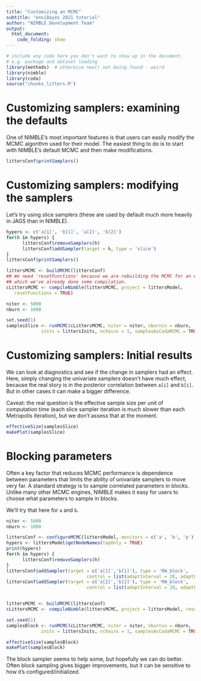 ```yaml
---
title: "Customizing an MCMC"
subtitle: "enviBayes 2021 tutorial"
author: "NIMBLE Development Team"
output:
  html_document:
    code_folding: show
---
```


```r
# include any code here you don't want to show up in the document,
# e.g. package and dataset loading
library(methods)  # otherwise new() not being found - weird
library(nimble)
library(coda)
source("chunks_litters.R")
```

# Customizing samplers: examining the defaults

One of NIMBLE's most important features is that users can easily modify the MCMC algorithm used for their model. The easiest thing to do is to start with NIMBLE's default MCMC and then make modifications. 

```r
littersConf$printSamplers()
```

# Customizing samplers: modifying the samplers

Let's try using slice samplers (these are used by default much more heavily in JAGS than in NIMBLE).

```r
hypers <- c('a[1]', 'b[1]', 'a[2]', 'b[2]')
for(h in hypers) {
      littersConf$removeSamplers(h)
      littersConf$addSampler(target = h, type = 'slice')
}
littersConf$printSamplers()

littersMCMC <- buildMCMC(littersConf)
## We need 'resetFunctions' because we are rebuilding the MCMC for an existing model for
## which we've already done some compilation.
cLittersMCMC <- compileNimble(littersMCMC, project = littersModel,
   resetFunctions = TRUE)

niter <- 5000
nburn <- 1000

set.seed(1)
samplesSlice <- runMCMC(cLittersMCMC, niter = niter, nburnin = nburn,
             inits = littersInits, nchains = 1, samplesAsCodaMCMC = TRUE)
```

# Customizing samplers: Initial results

We can look at diagnostics and see if the change in samplers had an effect. Here, simply changing the univariate samplers doesn't have much effect, because the real story is in the posterior correlation between ```a[i]``` and ```b[i]```. But in other cases it can make a bigger difference.

Caveat: the real question is the effective sample size per unit of computation time (each slice sampler iteration is much slower than each Metropolis iteration), but we don't assess that at the moment.


```r
effectiveSize(samplesSlice)
makePlot(samplesSlice)
```

# Blocking parameters

Often a key factor that reduces MCMC performance is dependence between parameters that limits the ability of univariate samplers to move very far. A standard strategy is to sample correlated parameters in blocks. Unlike many other MCMC engines, NIMBLE makes it easy for users to choose what parameters to sample in blocks.

We'll try that here for ```a``` and ```b```.

```r
niter <- 5000
nburn <- 1000

littersConf <- configureMCMC(littersModel, monitors = c('a', 'b', 'p'))
hypers <- littersModel$getNodeNames(topOnly = TRUE)
print(hypers)
for(h in hypers) {
      littersConf$removeSamplers(h)
}
littersConf$addSampler(target = c('a[1]','b[1]'), type = 'RW_block', 
                              control = list(adaptInterval = 20, adaptFactorExponent = 0.25))
littersConf$addSampler(target = c('a[2]','b[2]'), type = 'RW_block', 
                              control = list(adaptInterval = 20, adaptFactorExponent = 0.25))


littersMCMC <- buildMCMC(littersConf)
cLittersMCMC <- compileNimble(littersMCMC, project = littersModel, resetFunctions = TRUE)

set.seed(1)
samplesBlock <- runMCMC(cLittersMCMC, niter = niter, nburnin = nburn,
             inits = littersInits, nchains = 1, samplesAsCodaMCMC = TRUE)
```

```r
effectiveSize(samplesBlock)
makePlot(samplesBlock)
```

The block sampler seems to help some, but hopefully we can do better. Often block sampling gives bigger improvements, but it can be sensitive to how it's configured/initialized.

